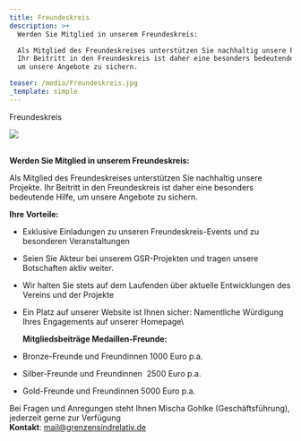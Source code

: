 ```yaml
---
title: Freundeskreis
description: >+
  Werden Sie Mitglied in unserem Freundeskreis:

  Als Mitglied des Freundeskreises unterstützen Sie nachhaltig unsere Projekte.
  Ihr Beitritt in den Freundeskreis ist daher eine besonders bedeutende Hilfe,
  um unsere Angebote zu sichern.

teaser: /media/Freundeskreis.jpg
_template: simple
---
```


Freundeskreis

![](/media/Freundeskreis.jpg)

\
**Werden Sie Mitglied in unserem Freundeskreis:**

Als Mitglied des Freundeskreises unterstützen Sie nachhaltig unsere Projekte. Ihr Beitritt in den Freundeskreis ist daher eine besonders bedeutende Hilfe, um unsere Angebote zu sichern.

**Ihre Vorteile:**

* Exklusive Einladungen zu unseren Freundeskreis-Events und zu besonderen Veranstaltungen
* Seien Sie Akteur bei unserem GSR-Projekten und tragen unsere Botschaften aktiv weiter.
* Wir halten Sie stets auf dem Laufenden über aktuelle Entwicklungen des Vereins und der Projekte
* Ein Platz auf unserer Website ist Ihnen sicher: Namentliche Würdigung Ihres Engagements auf unserer Homepage\


  **Mitgliedsbeiträge Medaillen-Freunde:**
* Bronze-Freunde und Freundinnen 1000 Euro p.a.
* Silber-Freunde und Freundinnen  2500 Euro p.a.
* Gold-Freunde und Freundinnen 5000 Euro p.a.

Bei Fragen und Anregungen steht Ihnen Mischa Gohlke (Geschäftsführung), jederzeit gerne zur Verfügung \
**Kontakt**: mail@grenzensindrelativ.de
